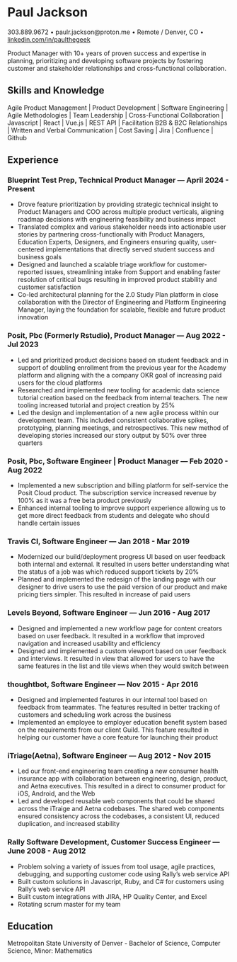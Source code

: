 # Paul Jackson {.center-header}
::: {.contact-info}
303.889.9672 • paulr.jackson@proton.me • Remote / Denver, CO •
[linkedin.com/in/paulthegeek](https://linkedin.com/in/paulthegeek)
:::

Product Manager with 10+ years of proven success and expertise in planning, prioritizing and developing software projects by fostering customer and stakeholder relationships and cross-functional collaboration.

## Skills and Knowledge
Agile Product Management | Product Development | Software Engineering | Agile Methodologies | Team Leadership | Cross-Functional Collaboration | Javascript | React | Vue.js | REST API | Facilitation B2B & B2C Relationships | Written and Verbal Communication | Cost Saving | Jira | Confluence | Github

## Experience

### Blueprint Test Prep, Technical Product Manager — April 2024 - Present

- Drove feature prioritization by providing strategic technical insight to Product Managers and COO across multiple product verticals, aligning roadmap decisions with engineering feasibility and business impact
- Translated complex and various stakeholder needs into actionable user stories by partnering cross-functionally with Product Managers, Education Experts, Designers, and Engineers ensuring quality, user-centered implementations that directly served student success and business goals
- Designed and launched a scalable triage workflow for customer-reported issues, streamlining intake from Support and enabling faster resolution of critical bugs resulting in improved product stability and customer satisfaction
- Co-led architectural planning for the 2.0 Study Plan platform in close collaboration with the Director of Engineering and Platform Engineering Manager, laying the foundation for scalable, flexible and future product innovation

### Posit, Pbc (Formerly Rstudio), Product Manager — Aug 2022 - Jul 2023

- Led and prioritized product decisions based on student feedback and in support of doubling enrollment from the previous year for the Academy platform and aligning with the a company OKR goal of increasing paid users for the cloud platforms
- Researched and implemented new tooling for academic data science tutorial creation based on the feedback from internal teachers. The new tooling increased tutorial and project creation by 25%
- Led the design and implementation of a new agile process within our development team. This included consistent collaborative spikes, prototyping, planning meetings, and retrospectives. This new method of developing stories increased our story output by 50% over three quarters

### Posit, Pbc, Software Engineer | Product Manager — Feb 2020 - Aug 2022
- Implemented a new subscription and billing platform for self-service the Posit Cloud product. The subscription service increased revenue by 100% as it was a free beta product previously
- Enhanced internal tooling to improve support experience allowing us to get more direct feedback from students and delegate who should handle certain issues


### Travis CI, Software Engineer — Jan 2018 - Mar 2019
- Modernized our build/deployment progress UI based on user feedback both internal and external. It resulted in users better understanding what the status of a job was which reduced support tickets by 20%
- Planned and implemented the redesign of the landing page with our designer to drive users to use the paid version of our product and make pricing tiers simpler. This resulted in increase of paid users

### Levels Beyond, Software Engineer — Jun 2016 - Aug 2017
- Designed and implemented a new workflow page for content creators based on user feedback. It resulted in a workflow that improved navigation and increased usability and efficiency
- Designed and implemented a custom viewport based on user feedback and interviews. It resulted in view that allowed for users to have the same features in the list and tile views when they would switch between

### thoughtbot, Software Engineer — Nov 2015 - Apr 2016
- Designed and implemented features in our internal tool based on feedback from teammates. The features resulted in better tracking of customers and scheduling work across the business
- Implemented an employee to employer education benefit system based on the requirements from our client Guild. This feature resulted in helping our customer have a core feature for launching their product

### iTriage(Aetna), Software Engineer — Aug 2012 - Nov 2015
- Led our front-end engineering team creating a new consumer health insurance app with collaboration between engineering, design, product, and Aetna executives. This resulted in a direct to consumer product for iOS, Android, and the Web
- Led and developed reusable web components that could be shared across the iTraige and Aetna codebases. The shared web components ensured consistency across the codebases, a consistent UI, reduced duplication, and increased stability

### Rally Software Development, Customer Success Engineer — June 2008 - Aug 2012
- Problem solving a variety of issues from tool usage, agile practices, debugging, and supporting customer code using Rally’s web service API
- Built custom solutions in Javascript, Ruby, and C# for customers using Rally’s web service API
- Built custom integrations with JIRA, HP Quality Center, and Excel
- Rotating scrum master for my team

## Education
Metropolitan State University of Denver - Bachelor of Science, Computer Science, Minor: Mathematics
  
